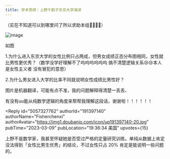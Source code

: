 ```yaml
---
title: 学术思辨｜上野千鹤子东京大学演讲
---
```



<Forum groupName="古怪问题研究中心" groupUrl="https://www.douban.com/group/philosophasters/" archivedAt="2025-05-16T14:43:31.550Z">
  <Post
    id="284596634"
    title="学术思辨｜上野千鹤子东京大学演讲"
    url="https://www.douban.com/group/topic/284596634/?_spm_id=MjQzMTcxOTg5"
    pubTime="2023-03-12"
    highlightUserId="191397140"
  >
（实在不知道可以到哪里问了所以求助本组🥺🥺🥺🥺）

![image](https://img3.doubanio.com/view/group_topic/l/public/p597584427.webp)

如图

1.为什么进入东京大学的女性比例只占两成，但男女成绩正态分布图相同，女性就比男性更优秀？（数学没学好理解不了呜呜呜呜呜呜
搞不清楚逻辑关系😢😢本人是女性主义者 没有冒犯的意思）

2.为什么男女进入大学的比率不同就说明女性成绩比男性好？

图片是机器翻译，可能有点不准，我的问题解释得清楚一丢丢、

有没有uu能从纯数学逻辑的角度来帮帮我理解这段话，谢谢啦！！！！！！

<Reply
  id="5057327762"
  authorId="191397140"
  authorName="Fisherchenxi"
  authorAvatar="https://img1.doubanio.com/icon/up191397140-20.jpg"
  pubTime="2023-03-09"
  pubLocation="19:36:34 美国"
  upvotes={15}
>
上野不是数学家，我甚至怀疑她是否受过严格的定量研究训练。单纯从数据上肯定没法得到「女性比男生优秀」的结论，不过女性只占
20% 肯定是能说明一些问题的。
</Reply>
  </Post>
</Forum>
